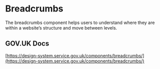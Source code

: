 
<Meta of={stories} />

# Breadcrumbs

The breadcrumbs component helps users to understand where they are within a website’s structure and move between levels.

## GOV.UK Docs

[https://design-system.service.gov.uk/components/breadcrumbs/](https://design-system.service.gov.uk/components/breadcrumbs/)
